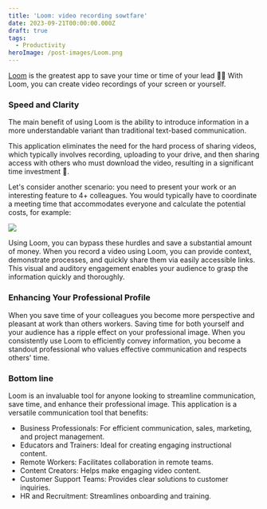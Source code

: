 ```yaml
---
title: 'Loom: video recording sowtfare'
date: 2023-09-21T00:00:00.000Z
draft: true
tags:
  - Productivity
heroImage: /post-images/Loom.png
---
```


[Loom](https://www.loom.com/) is the greatest app to save your time or time of your lead 👨‍💻 With Loom, you can create video recordings of your screen or yourself.

### Speed and Clarity

The main benefit of using Loom is the ability to introduce information in a more understandable variant than traditional text-based communication. 

This application eliminates the need for the hard process of sharing videos, which typically involves recording, uploading to your drive, and then sharing access with others who must download the video, resulting in a significant time investment 🤯.

Let's consider another scenario: you need to present your work or an interesting feature to 4+ colleagues. You would typically have to coordinate a meeting time that accommodates everyone and calculate the potential costs, for example:

![](/post-images/meeting-cost-google-2.png) 

Using Loom, you can bypass these hurdles and save a substantial amount of money. When you record a video using Loom, you can provide context, demonstrate processes, and quickly share them via easily accessible links. This visual and auditory engagement enables your audience to grasp the information quickly and thoroughly.

### Enhancing Your Professional Profile

When you save time of your colleagues you become more perspective and pleasant at work than others workers. Saving time for both yourself and your audience has a ripple effect on your professional image. When you consistently use Loom to efficiently convey information, you become a standout professional who values effective communication and respects others' time. 

### Bottom line

Loom is an invaluable tool for anyone looking to streamline communication, save time, and enhance their professional image. This application is a versatile communication tool that benefits:

* Business Professionals: For efficient communication, sales, marketing, and project management.
* Educators and Trainers: Ideal for creating engaging instructional content.
* Remote Workers: Facilitates collaboration in remote teams.
* Content Creators: Helps make engaging video content.
* Customer Support Teams: Provides clear solutions to customer inquiries.
* HR and Recruitment: Streamlines onboarding and training.

